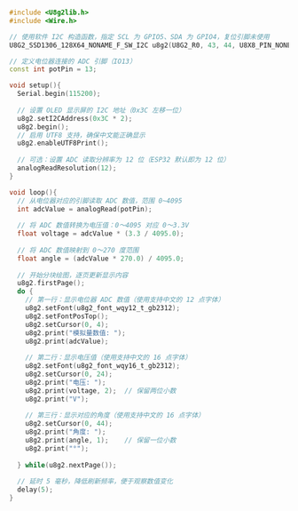 
```cpp

#include <U8g2lib.h>
#include <Wire.h>

// 使用软件 I2C 构造函数，指定 SCL 为 GPIO5、SDA 为 GPIO4，复位引脚未使用
U8G2_SSD1306_128X64_NONAME_F_SW_I2C u8g2(U8G2_R0, 43, 44, U8X8_PIN_NONE);

// 定义电位器连接的 ADC 引脚（IO13）
const int potPin = 13;

void setup(){
  Serial.begin(115200);
  
  // 设置 OLED 显示屏的 I2C 地址（0x3C 左移一位）
  u8g2.setI2CAddress(0x3C * 2);
  u8g2.begin();
  // 启用 UTF8 支持，确保中文能正确显示
  u8g2.enableUTF8Print();
  
  // 可选：设置 ADC 读取分辨率为 12 位（ESP32 默认即为 12 位）
  analogReadResolution(12);
}

void loop(){
  // 从电位器对应的引脚读取 ADC 数值，范围 0~4095
  int adcValue = analogRead(potPin);
  
  // 将 ADC 数值转换为电压值：0～4095 对应 0～3.3V
  float voltage = adcValue * (3.3 / 4095.0);
  
  // 将 ADC 数值映射到 0～270 度范围
  float angle = (adcValue * 270.0) / 4095.0;
  
  // 开始分块绘图，逐页更新显示内容
  u8g2.firstPage();
  do {
    // 第一行：显示电位器 ADC 数值（使用支持中文的 12 点字体）
    u8g2.setFont(u8g2_font_wqy12_t_gb2312);
    u8g2.setFontPosTop();
    u8g2.setCursor(0, 4);
    u8g2.print("模拟量数值: ");
    u8g2.print(adcValue);
    
    // 第二行：显示电压值（使用支持中文的 16 点字体）
    u8g2.setFont(u8g2_font_wqy16_t_gb2312);
    u8g2.setCursor(0, 24);
    u8g2.print("电压: ");
    u8g2.print(voltage, 2);  // 保留两位小数
    u8g2.print("V");
    
    // 第三行：显示对应的角度（使用支持中文的 16 点字体）
    u8g2.setCursor(0, 44);
    u8g2.print("角度: ");
    u8g2.print(angle, 1);    // 保留一位小数
    u8g2.print("°");
    
  } while(u8g2.nextPage());
  
  // 延时 5 毫秒，降低刷新频率，便于观察数值变化
  delay(5);
}

```